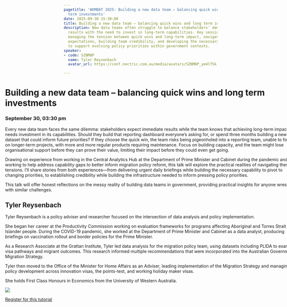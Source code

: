 ```yaml
---
pagetitle: 'WOMBAT 2025: Building a new data team – balancing quick wins and long
  term investments'
date: 2025-09-30 15:30:00
title: Building a new data team – balancing quick wins and long term investments
description: New data teams often struggle to balance stakeholders' demands for immediate
  results with the need to invest in long-term capabilities. Key session topics include
  managing the tension between quick wins and long-term impact, navigating stakeholder
  expectations, building team credibility, and developing the necessary infrastructure
  to support evolving policy priorities within government contexts.
speaker:
- code: SZNM8P
  name: Tyler Reysenbach
  avatar_url: https://conf.nectric.com.au/media/avatars/SZNM8P_ye4lfSk.png

---
```


:::::: {.grid style="width: 100vw;  transform: translateX(-20%);"}
::: {#sponsors_banner .g-col-12 .title}
# Building a new data team – balancing quick wins and long term investments

### September 30, 03:30 pm
:::

::: {.g-col-12 .full_text_block}

Every new data team faces the same dilemma: stakeholders expect immediate results while the team knows that achieving long-term impact needs investment in its capabilities. Should they build that reporting dashboard everyone's asking for, or spend three months building a new dataset that could inform future priorities? If they choose the quick win, the team risks being pigeonholed into a reporting team, unable to focus on longer-term projects, with more and more regular products requiring maintenance. Focus on building capacity, and the team might lose organisational support before they can prove their value, limiting their impact before they could even get going.

Drawing on experience from working in the Central Analytics Hub at the Department of Prime Minister and Cabinet during the pandemic and working to help address capability gaps to better inform migration policy reform, this talk will explore the practical realities of navigating these tensions. I'll share stories from both experiences—from delivering urgent daily briefings while building the necessary capability to pivot to changing priorities, to establishing credibility while building the infrastructure needed to inform pressing policy priorities.

This talk will offer honest reflections on the messy reality of building data teams in government, providing practical insights for anyone wrestling with similar challenges.

::: speaker
## Tyler Reysenbach

Tyler Reysenbach is a policy adviser and researcher focused on the intersection of data analysis and policy implementation.

She began her career at the Productivity Commission working on evaluation frameworks for programs affecting Aboriginal and Torres Strait Islander people. During the COVID-19 pandemic, she worked at the Department of Prime Minister and Cabinet as a data analyst, producing briefings on vaccination rollout and border policies for the Prime Minister.

As a Research Associate at the Grattan Institute, Tyler led data analysis for the migration policy team, using datasets including PLIDA to examine visa pathways and migrant outcomes. This research informed multiple recommendations that were incorporated into the Australian Government's Migration Strategy.

Tyler then moved to the Office of the Minister for Home Affairs as an Adviser, leading implementation of the Migration Strategy and managing policy development across innovation visas, the points-test, and working holiday maker visas.

She holds First Class Honours in Economics from the University of Western Australia.

![](https://conf.nectric.com.au/media/avatars/SZNM8P_ye4lfSk.png)
:::


::: register-btn
[Register for this tutorial](/participation/register.html)
:::

:::

<div>

</div>
::::::

```{=html}
<style>
#title-block-header {
display: none !important;
}
</style>
```
